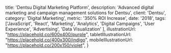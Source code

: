 
  title: 'Dentsu Digital Marketing Platform',
  description: 'Advanced digital marketing and campaign management solutions for Dentsu',
  client: 'Dentsu',
  category: 'Digital Marketing',
  metric: '350% ROI Increase',
  date: '2018',
  tags: ['JavaScript', 'React', 'Marketing', 'Analytics', 'Digital Campaigns', 'User Experience', 'Advertising', 'Data Visualization'
  ],
  illustrationUrl: "https://placehold.co/600x400/purple",
  tabletIllustrationUrl: "https://placehold.co/400x300/indigo",
  mobileIllustrationUrl: "https://placehold.co/200x150/violet",
}

<ProjectMetadata
  client={metadata.client}
  metric={metadata.metric}
  category={metadata.category}
  date={metadata.date}
  tags={metadata.tags}
/>
